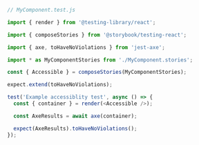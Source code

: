 ```js
// MyComponent.test.js

import { render } from '@testing-library/react';

import { composeStories } from '@storybook/testing-react';

import { axe, toHaveNoViolations } from 'jest-axe';

import * as MyComponentStories from './MyComponent.stories';

const { Accessible } = composeStories(MyComponentStories);

expect.extend(toHaveNoViolations);

test('Example accessiblity test', async () => {
  const { container } = render(<Accessible />);

  const AxeResults = await axe(container);

  expect(AxeResults).toHaveNoViolations();
});
```